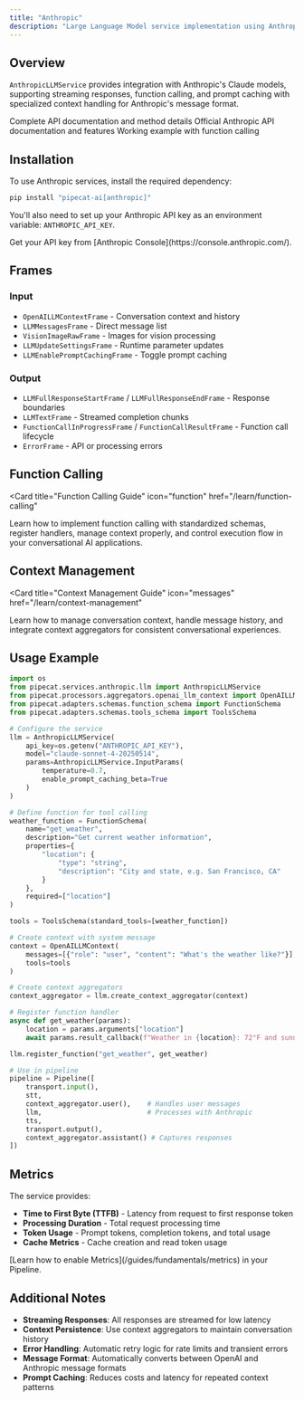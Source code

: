 ```yaml
---
title: "Anthropic"
description: "Large Language Model service implementation using Anthropic’s Claude API"
---
```


## Overview

`AnthropicLLMService` provides integration with Anthropic's Claude models, supporting streaming responses, function calling, and prompt caching with specialized context handling for Anthropic's message format.

<CardGroup cols={3}>
  <Card
    title="API Reference"
    icon="code"
    href="https://pipecat-docs--2067.org.readthedocs.build/en/2067/api/pipecat.services.anthropic.llm.html"
  >
    Complete API documentation and method details
  </Card>
  <Card
    title="Anthropic Docs"
    icon="book"
    href="https://docs.anthropic.com/en/api/messages"
  >
    Official Anthropic API documentation and features
  </Card>
  <Card
    title="Example Code"
    icon="play"
    href="https://github.com/pipecat-ai/pipecat/blob/main/examples/foundational/14a-function-calling-anthropic.py"
  >
    Working example with function calling
  </Card>
</CardGroup>

## Installation

To use Anthropic services, install the required dependency:

```bash
pip install "pipecat-ai[anthropic]"
```

You'll also need to set up your Anthropic API key as an environment variable: `ANTHROPIC_API_KEY`.

<Tip>
  Get your API key from [Anthropic Console](https://console.anthropic.com/).
</Tip>

## Frames

### Input

- `OpenAILLMContextFrame` - Conversation context and history
- `LLMMessagesFrame` - Direct message list
- `VisionImageRawFrame` - Images for vision processing
- `LLMUpdateSettingsFrame` - Runtime parameter updates
- `LLMEnablePromptCachingFrame` - Toggle prompt caching

### Output

- `LLMFullResponseStartFrame` / `LLMFullResponseEndFrame` - Response boundaries
- `LLMTextFrame` - Streamed completion chunks
- `FunctionCallInProgressFrame` / `FunctionCallResultFrame` - Function call lifecycle
- `ErrorFrame` - API or processing errors

## Function Calling

<Card
  title="Function Calling Guide"
  icon="function"
  href="/learn/function-calling"
>
  Learn how to implement function calling with standardized schemas, register
  handlers, manage context properly, and control execution flow in your
  conversational AI applications.
</Card>

## Context Management

<Card
  title="Context Management Guide"
  icon="messages"
  href="/learn/context-management"
>
  Learn how to manage conversation context, handle message history, and
  integrate context aggregators for consistent conversational experiences.
</Card>

## Usage Example

```python
import os
from pipecat.services.anthropic.llm import AnthropicLLMService
from pipecat.processors.aggregators.openai_llm_context import OpenAILLMContext
from pipecat.adapters.schemas.function_schema import FunctionSchema
from pipecat.adapters.schemas.tools_schema import ToolsSchema

# Configure the service
llm = AnthropicLLMService(
    api_key=os.getenv("ANTHROPIC_API_KEY"),
    model="claude-sonnet-4-20250514",
    params=AnthropicLLMService.InputParams(
        temperature=0.7,
        enable_prompt_caching_beta=True
    )
)

# Define function for tool calling
weather_function = FunctionSchema(
    name="get_weather",
    description="Get current weather information",
    properties={
        "location": {
            "type": "string",
            "description": "City and state, e.g. San Francisco, CA"
        }
    },
    required=["location"]
)

tools = ToolsSchema(standard_tools=[weather_function])

# Create context with system message
context = OpenAILLMContext(
    messages=[{"role": "user", "content": "What's the weather like?"}],
    tools=tools
)

# Create context aggregators
context_aggregator = llm.create_context_aggregator(context)

# Register function handler
async def get_weather(params):
    location = params.arguments["location"]
    await params.result_callback(f"Weather in {location}: 72°F and sunny")

llm.register_function("get_weather", get_weather)

# Use in pipeline
pipeline = Pipeline([
    transport.input(),
    stt,
    context_aggregator.user(),    # Handles user messages
    llm,                          # Processes with Anthropic
    tts,
    transport.output(),
    context_aggregator.assistant() # Captures responses
])
```

## Metrics

The service provides:

- **Time to First Byte (TTFB)** - Latency from request to first response token
- **Processing Duration** - Total request processing time
- **Token Usage** - Prompt tokens, completion tokens, and total usage
- **Cache Metrics** - Cache creation and read token usage

<Info>
  [Learn how to enable Metrics](/guides/fundamentals/metrics) in your Pipeline.
</Info>

## Additional Notes

- **Streaming Responses**: All responses are streamed for low latency
- **Context Persistence**: Use context aggregators to maintain conversation history
- **Error Handling**: Automatic retry logic for rate limits and transient errors
- **Message Format**: Automatically converts between OpenAI and Anthropic message formats
- **Prompt Caching**: Reduces costs and latency for repeated context patterns
